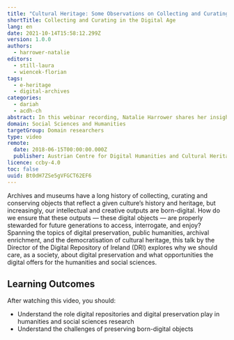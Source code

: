 ```yaml
---
title: "Cultural Heritage: Some Observations on Collecting and Curating in the Digital Age"
shortTitle: Collecting and Curating in the Digital Age
lang: en
date: 2021-10-14T15:58:12.299Z
version: 1.0.0
authors:
  - harrower-natalie
editors:
  - still-laura
  - wiencek-florian
tags:
  - e-heritage
  - digital-archives
categories:
  - dariah
  - acdh-ch
abstract: In this webinar recording, Natalie Harrower shares her insights on difficulties, complexities and the need to get started on digital preservation in the cultural heritage domain. This talk explores why we should care, as a society, about digital preservation, and what opportunities the digital offers for the humanities and social sciences.  Part of the Digital Humanities webinar series from the Austrian Centre for Digital Humanities and Cultural Heritage (ACDH-CH).
domain: Social Sciences and Humanities
targetGroup: Domain researchers
type: video
remote:
  date: 2018-06-15T00:00:00.000Z
  publisher: Austrian Centre for Digital Humanities and Cultural Heritage (ACDH-CH)
licence: ccby-4.0
toc: false
uuid: Bt0dH7ZSe5gVFGCT62EF6
---
```


Archives and museums have a long history of collecting, curating and conserving objects that reflect a given culture’s history and heritage, but increasingly, our intellectual and creative outputs are born-digital. How do we ensure that these outputs — these digital objects — are properly stewarded for future generations to access, interrogate, and enjoy? Spanning the topics of digital preservation, public humanities, archival enrichment, and the democratisation of cultural heritage, this talk by the Director of the Digital Repository of Ireland (DRI) explores why we should care, as a society, about digital preservation and what opportunities the digital offers for the humanities and social sciences.

## Learning Outcomes

After watching this video, you should:

- Understand the role digital repositories and digital preservation play in humanities and social sciences research
- Understand the challenges of preserving born-digital objects

<VideoCard
  provider="youtube"
  id="R8dSXhm_njw"
  title="Cultural Heritage: Some Observations on Collecting and Curating in the Digital Age"
  subtitle="Click here to view"
  image="images/acdh-ch-video.png"
/>

